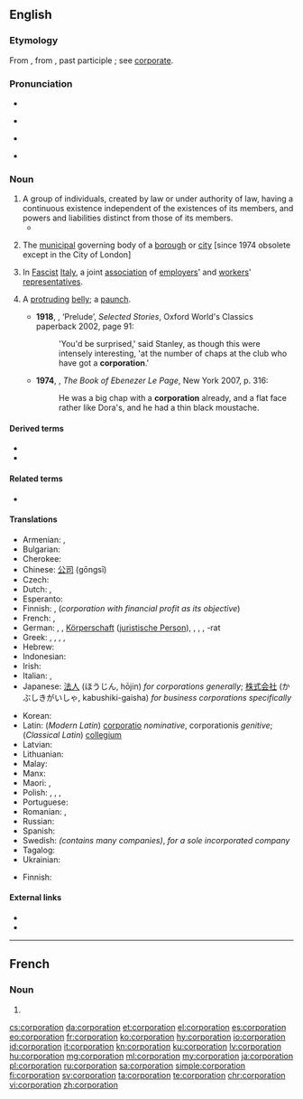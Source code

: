 ==English==
{{wikipedia}}

===Etymology===
From {{etyl|LL.|en}} {{m|la|corporatio||assumption of a body}}, from {{etyl|la|en}} {{m|la|corporare}}, past participle {{m|la|corporatus||to form into a body}}; see [[corporate]].

===Pronunciation===
* {{audio|en-us-corporation.ogg|Audio (US)|lang=en}}

* {{rhymes|eɪʃən|lang=en}}
* {{a|UK}} {{IPA|/ˈkɔːpəˈɹeɪʃən/|lang=en}}
* {{a|US}} {{IPA|/ˌkɔɹpəˈɹeɪʃən/|lang=en}}

===Noun===
{{en-noun}}

# A group of individuals, created by law or under authority of law, having a continuous existence independent of the existences of its members, and powers and liabilities distinct from those of its members.
#* {{quote-book|year=1918|author={{w|W. B. Maxwell}}
|title=The Mirror and the Lamp
|chapter=2|url=http://openlibrary.org/works/OL1097634W
|passage=''That'' the young Mr. Churchills liked—but they did not like him coming round of an evening and drinking weak whisky-and-water while he held forth on railway debentures and '''corporation''' loans. Mr. Barrett, however, by fawning and flattery, seemed to be able to make not only Mrs. Churchill but everyone else do what he desired.}}
# {{lb|en|UK}} The [[municipal]] governing body of a [[borough]] or [[city]] [since 1974 obsolete except in the City of London]
# In [[fascist|Fascist]] [[Italy]], a joint [[association]] of [[employers]]' and [[workers]]' [[representatives]].
# {{lb|en|slang}} A [[protruding]] [[belly]]; a [[paunch]].
#* '''1918''', {{w|Katherine Mansfield}}, ‘Prelude’, ''Selected Stories'', Oxford World's Classics paperback 2002, page 91:
#*: 'You'd be surprised,' said Stanley, as though this were intensely interesting, 'at the number of chaps at the club who have got a '''corporation'''.'
#* '''1974''', {{w|GB Edwards}}, ''The Book of Ebenezer Le Page'', New York 2007, p. 316:
#*: He was a big chap with a '''corporation''' already, and a flat face rather like Dora's, and he had a thin black moustache.

====Derived terms====
* {{l|en|corporate veil}}
* {{l|en|British Broadcasting Corporation}}

====Related terms====
* {{l|en|corporate}}

====Translations====
{{trans-top|company}}
* Armenian: {{t|hy|կորպորատիվիզմ}}, {{t|hy|կորպորացիոնիզմ}}
* Bulgarian: {{t+|bg|корпорация|f}}
* Cherokee: {{t|chr|ᎤᎾᏙᏢᎯ|tr=unadotlvhi|sc=Cher}}
* Chinese: [[公司]] (gōngsī)
* Czech: {{t+|cs|společnost|f}}
* Dutch: {{t+|nl|bedrijf|n}}, {{t+|nl|vennootschap|n}}
* Esperanto: {{t|eo|korporacio}}
* Finnish: {{t+|fi|yhteisö}}, (''corporation with financial profit as its objective'') {{t+|fi|yhtiö}}
* French: {{t+|fr|corporation|f}}, {{t+|fr|société|f}}
* German: {{t+|de|Unternehmen|n}}, {{t|de|Kapitalgesellschaft|f}}, [[Körperschaft]] {{g|f}} ([[juristische Person]]), {{t|de|Innung|f}}, {{t+|de|Gilde|f}}, {{t|de|Gemeindevertretung|f}}, -rat {{g|m}}
* Greek: {{t+|el|εταιρία|f}}, {{t+|el|οργανισμός|m}}, {{t+|el|συντεχνία|f}}, {{t+|el|σωματείο|n}}, {{t+|el|συνεταιρισμός|m}}
* Hebrew: {{t+|he|תאגיד|m|tr=taagyd}}
* Indonesian: {{t+|id|perusahaan}}
* Irish: {{t|ga|corparáid|f}}
* Italian: {{t+|it|società|f}}, {{t+|it|corporazione|f}}
* Japanese: [[法人]] (ほうじん, hōjin) ''for corporations generally''; [[株式会社]] (かぶしきがいしゃ, kabushiki-gaisha) ''for business corporations specifically''
{{trans-mid}}
* Korean: {{t+|ko|기업|tr=gieop}}
* Latin: (''Modern Latin'') [[corporatio]] {{g|f}} ''nominative'', corporationis ''genitive''; (''Classical Latin'') [[collegium]] {{g|n}}
* Latvian: {{t|lv|korporācija|f}}
* Lithuanian: {{t+|lt|korporacija|f}}
* Malay: {{t|ms|perbadanan}}
* Manx: {{t|gv|cochorp|m}}
* Maori: {{t|mi|kaporeihana}}, {{t|mi|rangatōpū}}
* Polish: {{t+|pl|osoba prawna|f}}, {{t+|pl|spółka|f}}, {{t+|pl|stowarzyszenie|n}}, {{t+|pl|korporacja|f}}
* Portuguese: {{t+|pt|corporação|f}}
* Romanian: {{t+|ro|corporație|f}}, {{t+|ro|societate pe acțiuni|f}}
* Russian: {{t+|ru|корпора́ция|f}}
* Spanish: {{t+|es|corporación|f}}
* Swedish: {{t+|sv|koncern}} ''(contains many companies)'', {{t+|sv|aktiebolag}} ''for a sole incorporated company''
* Tagalog: {{t|tl|sapian}}
* Ukrainian: {{t+|uk|корпорація|f}}
{{trans-bottom}}

{{trans-top|Italian association}}
* Finnish: {{t+|fi|korporaatio}}
{{trans-mid}}
{{trans-bottom}}

====External links====
* {{R:Webster 1913}}
* {{R:Century 1911}}

----

==French==

===Noun===
{{fr-noun|f}}

# {{l|en|corporation}}

[[cs:corporation]]
[[da:corporation]]
[[et:corporation]]
[[el:corporation]]
[[es:corporation]]
[[eo:corporation]]
[[fr:corporation]]
[[ko:corporation]]
[[hy:corporation]]
[[io:corporation]]
[[id:corporation]]
[[it:corporation]]
[[kn:corporation]]
[[ku:corporation]]
[[lv:corporation]]
[[hu:corporation]]
[[mg:corporation]]
[[ml:corporation]]
[[my:corporation]]
[[ja:corporation]]
[[pl:corporation]]
[[ru:corporation]]
[[sa:corporation]]
[[simple:corporation]]
[[fi:corporation]]
[[sv:corporation]]
[[ta:corporation]]
[[te:corporation]]
[[chr:corporation]]
[[vi:corporation]]
[[zh:corporation]]